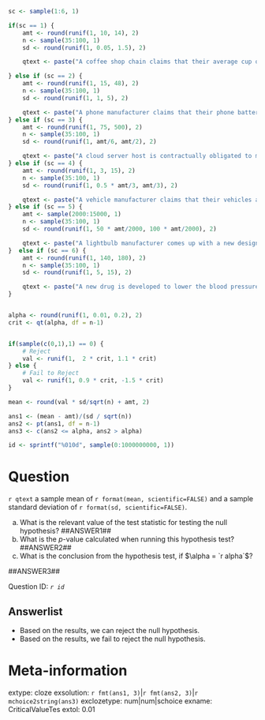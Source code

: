 ```r

sc <- sample(1:6, 1)

if(sc == 1) {
    amt <- round(runif(1, 10, 14), 2)
    n <- sample(35:100, 1)
    sd <- round(runif(1, 0.05, 1.5), 2)

    qtext <- paste("A coffee shop chain claims that their average cup of coffee contains", format(amt, scientific=FALSE, nsmall=2), "ounces of coffee. A consumer advocacy group suspects that the actual average amount is less than", format(amt, scientific=FALSE, nsmall=2), "ounces. They randomly sample", n, "cups of coffee from various locations and find")

} else if (sc == 2) {
    amt <- round(runif(1, 15, 48), 2)
    n <- sample(35:100, 1)
    sd <- round(runif(1, 1, 5), 2)

    qtext <- paste("A phone manufacturer claims that their phone batteries last for an average of", format(amt, scientific=FALSE, nsmall=2), "hours. A tech YouTuber suspects that this is an overstatement, and wish to use statistical techniques to demonstrate their claim. They purchase", n, "phones, testing the battery life, and find")
} else if (sc == 3) {
    amt <- round(runif(1, 75, 500), 2)
    n <- sample(35:100, 1)
    sd <- round(runif(1, amt/6, amt/2), 2)

    qtext <- paste("A cloud server host is contractually obligated to maintain a server load time of no more than", format(amt, scientific=FALSE, nsmall=2), "milliseconds. A data analyst working with quality assurance is responsible for providing statistical evidence as to whether this is achieved. They randomly sample", n, "page visits, recording the load time for each, and find")
} else if (sc == 4) {
    amt <- round(runif(1, 3, 15), 2)
    n <- sample(35:100, 1)
    sd <- round(runif(1, 0.5 * amt/3, amt/3), 2)

    qtext <- paste("A vehicle manufacturer claims that their vehicles achieve an average fuel efficiency of", format(amt, scientific=FALSE, nsmall=2), "L/100km. A consumer magazine suspects that this is being overestimated. They randomly sample", n, "of these vehicles, and record the fuel efficiency of each, finding")
} else if (sc == 5) {
    amt <- sample(2000:15000, 1)
    n <- sample(35:100, 1)
    sd <- round(runif(1, 50 * amt/2000, 100 * amt/2000), 2)

    qtext <- paste("A lightbulb manufacturer comes up with a new design that they hope will lead to a longer-lasting lightbulb. Their existing design is rated for an average of", format(amt, scientific=FALSE, nsmall=2), "hours. To test the new design, the company samples", n, "of the new lightbulbs, testing their lifespan, and they find")
}  else if (sc == 6) {
    amt <- round(runif(1, 140, 180), 2)
    n <- sample(35:100, 1)
    sd <- round(runif(1, 5, 15), 2)

    qtext <- paste("A new drug is developed to lower the blood pressure of members of a particular population. The population average is", format(amt, scientific=FALSE, nsmall=2), ". To test its efficacy, researchers take a sample of", n, "individuals from the population, prescribe them the medication, and then monitor their blood pressure. Doing this they find")
}


alpha <- round(runif(1, 0.01, 0.2), 2)
crit <- qt(alpha, df = n-1)


if(sample(c(0,1),1) == 0) {
    # Reject
    val <- runif(1,  2 * crit, 1.1 * crit)
} else {
    # Fail to Reject
    val <- runif(1, 0.9 * crit, -1.5 * crit)
}

mean <- round(val * sd/sqrt(n) + amt, 2)

ans1 <- (mean - amt)/(sd / sqrt(n))
ans2 <- pt(ans1, df = n-1)
ans3 <- c(ans2 <= alpha, ans2 > alpha)

id <- sprintf("%010d", sample(0:1000000000, 1))

```

Question
========
`r qtext` a sample mean of `r format(mean, scientific=FALSE)` and a sample standard deviation of `r format(sd, scientific=FALSE)`.

a. What is the relevant value of the test statistic for testing the null hypothesis? ##ANSWER1##
a. What is the $p$-value calculated when running this hypothesis test? ##ANSWER2##
c. What is the conclusion from the hypothesis test, if $\alpha = `r alpha`$? 

##ANSWER3##

Question ID: *`r id`*

Answerlist
------------
* Based on the results, we can reject the null hypothesis.
* Based on the results, we fail to reject the null hypothesis. 


Meta-information
================
extype: cloze
exsolution: `r fmt(ans1, 3)`|`r fmt(ans2, 3)`|`r mchoice2string(ans3)`
exclozetype: num|num|schoice
exname: CriticalValueTes
extol: 0.01